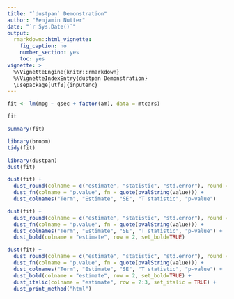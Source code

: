 ```yaml
---
title: "`dustpan` Demonstration"
author: "Benjamin Nutter"
date: "`r Sys.Date()`"
output:
  rmarkdown::html_vignette:
    fig_caption: no
    number_section: yes
    toc: yes
vignette: >
  %\VignetteEngine{knitr::rmarkdown}
  %\VignetteIndexEntry{dustpan Demonstration}
  \usepackage[utf8]{inputenc}
---
```


```r
fit <- lm(mpg ~ qsec + factor(am), data = mtcars)
```

```r
fit
```

```r
summary(fit)
```

```r
library(broom)
tidy(fit)
```

```r
library(dustpan)
dust(fit)
```

```r
dust(fit) + 
  dust_round(colname = c("estimate", "statistic", "std.error"), round = 3) + 
  dust_fn(colname = "p.value", fn = quote(pvalString(value))) + 
  dust_colnames("Term", "Estimate", "SE", "T statistic", "p-value")
```

```r
dust(fit) + 
  dust_round(colname = c("estimate", "statistic", "std.error"), round = 3) + 
  dust_fn(colname = "p.value", fn = quote(pvalString(value))) + 
  dust_colnames("Term", "Estimate", "SE", "T statistic", "p-value") + 
  dust_bold(colname = "estimate", row = 2, set_bold=TRUE)
```

```r
dust(fit) + 
  dust_round(colname = c("estimate", "statistic", "std.error"), round = 3) + 
  dust_fn(colname = "p.value", fn = quote(pvalString(value))) + 
  dust_colnames("Term", "Estimate", "SE", "T statistic", "p-value") + 
  dust_bold(colname = "estimate", row = 2, set_bold=TRUE) + 
  dust_italic(colname = "estimate", row = 2:3, set_italic = TRUE) + 
  dust_print_method("html")
```